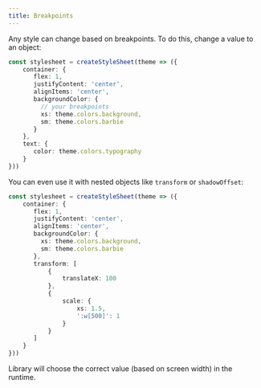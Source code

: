 ```yaml
---
title: Breakpoints
---
```


Any style can change based on breakpoints. To do this, change a value to an object:

```ts
const stylesheet = createStyleSheet(theme => ({
    container: {
       flex: 1,
       justifyContent: 'center',
       alignItems: 'center',
       backgroundColor: {
         // your breakpoints
         xs: theme.colors.background,
         sm: theme.colors.barbie
       }
    },
    text: {
       color: theme.colors.typography
    }
}))
```

You can even use it with nested objects like `transform` or `shadowOffset`:

```ts
const stylesheet = createStyleSheet(theme => ({
    container: {
       flex: 1,
       justifyContent: 'center',
       alignItems: 'center',
       backgroundColor: {
         xs: theme.colors.background,
         sm: theme.colors.barbie
       },
       transform: [
           {
               translateX: 100
           },
           {
               scale: {
                   xs: 1.5,
                   ':w[500]': 1
               }
           }
       ]
    }
}))
```

Library will choose the correct value (based on screen width) in the runtime.
